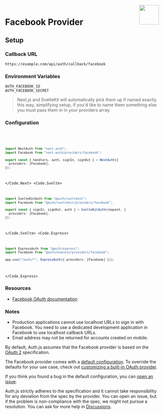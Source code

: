 
<img align="right" src="/img/providers/facebook.svg" height="64" width="64" />

# Facebook Provider

## Setup

### Callback URL

```
https://example.com/api/auth/callback/facebook
```

### Environment Variables

```
AUTH_FACEBOOK_ID
AUTH_FACEBOOK_SECRET
```

> Next.js and SvelteKit will automatically pick them up if named exactly this way, simplifying
> setup, if you'd like to name them something else you must pass them in in your providers array.

### Configuration

<Code>
  <Code.Next>

```ts filename="/auth.ts"
import NextAuth from "next-auth";
import Facebook from "next-auth/providers/facebook";

export const { handlers, auth, signIn, signOut } = NextAuth({
  providers: [Facebook],
});
```

  </Code.Next>
  <Code.Svelte>

```ts filename="/auth.ts"
import SvelteKitAuth from "@auth/sveltekit";
import Facebook from "@auth/sveltekit/providers/facebook";

export const { signIn, signOut, auth } = SvelteKitAuth(request, {
  providers: [Facebook],
});
```

  </Code.Svelte>
  <Code.Express>

```ts filename="/src/app.ts"
import ExpressAuth from "@auth/express";
import Facebook from "@auth/express/providers/facebook";

app.use("/auth/*", ExpressAuth({ providers: [Facebook] }));
```

  </Code.Express>
</Code>

### Resources

- [Facebook OAuth documentation](https://developers.facebook.com/docs/facebook-login/manually-build-a-login-flow/)

### Notes

- Production applications cannot use localhost URLs to sign in with Facebook. You need to use a dedicated development application in Facebook to use localhost callback URLs.
- Email address may not be returned for accounts created on mobile.

By default, Auth.js assumes that the Facebook provider is
based on the [OAuth 2](https://www.rfc-editor.org/rfc/rfc6749.html) specification.

<Callout>

The Facebook provider comes with a [default configuration](https://github.com/nextauthjs/next-auth/blob/main/packages/core/src/providers/facebook.ts).
To override the defaults for your use case, check out [customizing a built-in OAuth provider](https://authjs.dev/guides/providers/custom-provider#override-default-options).

</Callout>

If you think you found a bug in the default configuration, you can [open an issue](https://authjs.dev/new/provider-issue).

Auth.js strictly adheres to the specification and it cannot take responsibility for any deviation from
the spec by the provider. You can open an issue, but if the problem is non-compliance with the spec,
we might not pursue a resolution. You can ask for more help in [Discussions](https://authjs.dev/new/github-discussions).
